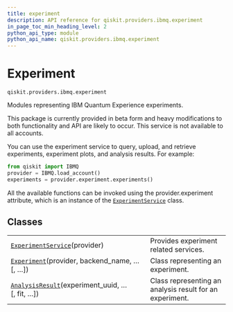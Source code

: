 ```yaml
---
title: experiment
description: API reference for qiskit.providers.ibmq.experiment
in_page_toc_min_heading_level: 2
python_api_type: module
python_api_name: qiskit.providers.ibmq.experiment
---
```


<span id="module-qiskit.providers.ibmq.experiment" />

<span id="qiskit-providers-ibmq-experiment" />

# Experiment

`qiskit.providers.ibmq.experiment`

Modules representing IBM Quantum Experience experiments.

<Admonition title="Caution" type="note">
  This package is currently provided in beta form and heavy modifications to both functionality and API are likely to occur.
</Admonition>

<Admonition title="Note" type="note">
  This service is not available to all accounts.
</Admonition>

You can use the experiment service to query, upload, and retrieve experiments, experiment plots, and analysis results. For example:

```python
from qiskit import IBMQ
provider = IBMQ.load_account()
experiments = provider.experiment.experiments()
```

All the available functions can be invoked using the provider.experiment attribute, which is an instance of the [`ExperimentService`](qiskit.providers.ibmq.experiment.ExperimentService "qiskit.providers.ibmq.experiment.ExperimentService") class.

## Classes

|                                                                                                                                                       |                                                          |
| ----------------------------------------------------------------------------------------------------------------------------------------------------- | -------------------------------------------------------- |
| [`ExperimentService`](qiskit.providers.ibmq.experiment.ExperimentService "qiskit.providers.ibmq.experiment.ExperimentService")(provider)              | Provides experiment related services.                    |
| [`Experiment`](qiskit.providers.ibmq.experiment.Experiment "qiskit.providers.ibmq.experiment.Experiment")(provider, backend\_name, …\[, …])           | Class representing an experiment.                        |
| [`AnalysisResult`](qiskit.providers.ibmq.experiment.AnalysisResult "qiskit.providers.ibmq.experiment.AnalysisResult")(experiment\_uuid, …\[, fit, …]) | Class representing an analysis result for an experiment. |

